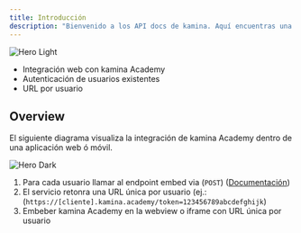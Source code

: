 ```yaml
---
title: Introducción
description: "Bienvenido a los API docs de kamina. Aquí encuentras una guía step-by-step para integrar tu aplicación con kamina."
---
```


<img
  src="/images/B.svg"
  alt="Hero Light"
/>

- Integración web con kamina Academy
- Autenticación de usuarios existentes
- URL por usuario


## Overview

El siguiente diagrama visualiza la integración de kamina Academy dentro de una aplicación web ó móvil.

<img
  className="hidden dark:block"
  src="/images/diagram.svg"
  alt="Hero Dark"
/>

1. Para cada usuario llamar al endpoint embed via (`POST`) ([Documentación](/api-reference))
2. El servicio retonra una URL única por usuario (ej.: (`https://[cliente].kamina.academy/token=123456789abcdefghijk`)
3. Embeber kamina Academy en la webview o iframe con URL única por usuario
